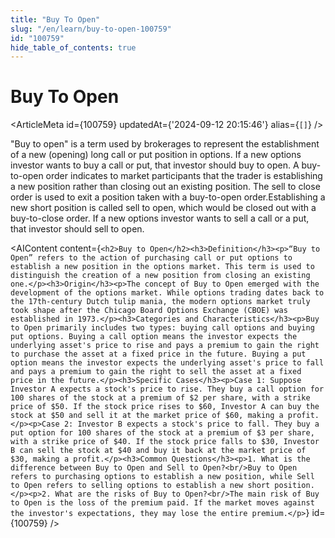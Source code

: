 ```yaml
---
title: "Buy To Open"
slug: "/en/learn/buy-to-open-100759"
id: "100759"
hide_table_of_contents: true
---
```



# Buy To Open

<ArticleMeta id={100759} updatedAt={'2024-09-12 20:15:46'} alias={`[]`} />
<div className='border-solid border-b border-t-0 my-4 border-[var(--ifm-color-gray-300)]' />

"Buy to open" is a term used by brokerages to represent the establishment of a new (opening) long call or put position in options. If a new options investor wants to buy a call or put, that investor should buy to open. A buy-to-open order indicates to market participants that the trader is establishing a new position rather than closing out an existing position. The sell to close order is used to exit a position taken with a buy-to-open order.Establishing a new short position is called sell to open, which would be closed out with a buy-to-close order. If a new options investor wants to sell a call or a put, that investor should sell to open.

<AIContent content={`<h2>Buy to Open</h2><h3>Definition</h3><p>“Buy to Open” refers to the action of purchasing call or put options to establish a new position in the options market. This term is used to distinguish the creation of a new position from closing an existing one.</p><h3>Origin</h3><p>The concept of Buy to Open emerged with the development of the options market. While options trading dates back to the 17th-century Dutch tulip mania, the modern options market truly took shape after the Chicago Board Options Exchange (CBOE) was established in 1973.</p><h3>Categories and Characteristics</h3><p>Buy to Open primarily includes two types: buying call options and buying put options. Buying a call option means the investor expects the underlying asset's price to rise and pays a premium to gain the right to purchase the asset at a fixed price in the future. Buying a put option means the investor expects the underlying asset's price to fall and pays a premium to gain the right to sell the asset at a fixed price in the future.</p><h3>Specific Cases</h3><p>Case 1: Suppose Investor A expects a stock's price to rise. They buy a call option for 100 shares of the stock at a premium of $2 per share, with a strike price of $50. If the stock price rises to $60, Investor A can buy the stock at $50 and sell it at the market price of $60, making a profit.</p><p>Case 2: Investor B expects a stock's price to fall. They buy a put option for 100 shares of the stock at a premium of $3 per share, with a strike price of $40. If the stock price falls to $30, Investor B can sell the stock at $40 and buy it back at the market price of $30, making a profit.</p><h3>Common Questions</h3><p>1. What is the difference between Buy to Open and Sell to Open?<br/>Buy to Open refers to purchasing options to establish a new position, while Sell to Open refers to selling options to establish a new short position.</p><p>2. What are the risks of Buy to Open?<br/>The main risk of Buy to Open is the loss of the premium paid. If the market moves against the investor's expectations, they may lose the entire premium.</p>`} id={100759} />
